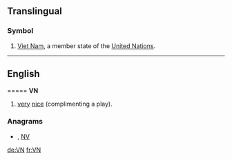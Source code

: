 ==Translingual==

===Symbol===
{{infl|mul|symbol}}
#[[Viet Nam]], a member state of the [[United Nations]].

----

==English==
==={{initialism}}==
'''VN'''
#{{online gaming}} [[very]] [[nice]] (complimenting a play).

===Anagrams===
* {{alphagram|[[Nv#English|Nv]]}} , [[NV#English|NV]]


[[de:VN]]
[[fr:VN]]